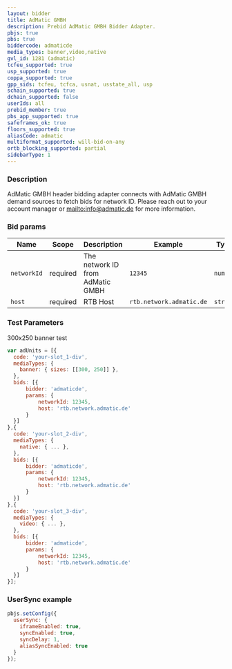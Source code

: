 ```yaml
---
layout: bidder
title: AdMatic GMBH
description: Prebid AdMatic GMBH Bidder Adapter.
pbjs: true
pbs: true
biddercode: admaticde
media_types: banner,video,native
gvl_id: 1281 (admatic)
tcfeu_supported: true
usp_supported: true
coppa_supported: true
gpp_sids: tcfeu, tcfca, usnat, usstate_all, usp
schain_supported: true
dchain_supported: false
userIds: all
prebid_member: true
pbs_app_supported: true
safeframes_ok: true
floors_supported: true
aliasCode: admatic
multiformat_supported: will-bid-on-any
ortb_blocking_supported: partial
sidebarType: 1
---
```


### Description

AdMatic GMBH header bidding adapter connects with AdMatic GMBH demand sources to fetch bids for network ID. Please reach out to your account manager or [mailto:info@admatic.de](info@admatic.de) for more information.

### Bid params



| Name        | Scope    | Description                         | Example  | Type     |
|-------------|----------|-------------------------------------|----------|----------|
| `networkId` | required | The network ID from AdMatic GMBH | `12345` | `number` |
| `host` | required | RTB Host | `rtb.network.admatic.de` | `string` |

### Test Parameters

300x250 banner test

```javascript
var adUnits = [{
  code: 'your-slot_1-div',
  mediaTypes: {
    banner: { sizes: [[300, 250]] },
  },
  bids: [{
      bidder: 'admaticde',
      params: { 
          networkId: 12345,
          host: 'rtb.network.admatic.de'
      }
  }]
},{
  code: 'your-slot_2-div',
  mediaTypes: {
    native: { ... },
  },
  bids: [{
      bidder: 'admaticde',
      params: { 
          networkId: 12345,
          host: 'rtb.network.admatic.de'
      }
  }]
},{
  code: 'your-slot_3-div',
  mediaTypes: {
    video: { ... },
  },
  bids: [{
      bidder: 'admaticde',
      params: { 
          networkId: 12345,
          host: 'rtb.network.admatic.de'
      }
  }]
}];
```

### UserSync example

```javascript
pbjs.setConfig({
  userSync: {
    iframeEnabled: true,
    syncEnabled: true,
    syncDelay: 1,
    aliasSyncEnabled: true
  }
});
```
